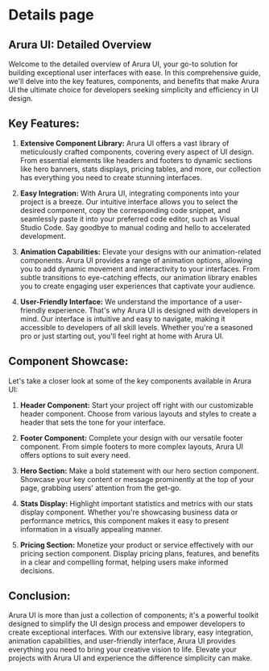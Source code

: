 # Details page

## **Arura UI: Detailed Overview**

Welcome to the detailed overview of Arura UI, your go-to solution for building exceptional user interfaces with ease. In this comprehensive guide, we'll delve into the key features, components, and benefits that make Arura UI the ultimate choice for developers seeking simplicity and efficiency in UI design.

## **Key Features:**

1. **Extensive Component Library:** Arura UI offers a vast library of meticulously crafted components, covering every aspect of UI design. From essential elements like headers and footers to dynamic sections like hero banners, stats displays, pricing tables, and more, our collection has everything you need to create stunning interfaces.

2. **Easy Integration:** With Arura UI, integrating components into your project is a breeze. Our intuitive interface allows you to select the desired component, copy the corresponding code snippet, and seamlessly paste it into your preferred code editor, such as Visual Studio Code. Say goodbye to manual coding and hello to accelerated development.

3. **Animation Capabilities:** Elevate your designs with our animation-related components. Arura UI provides a range of animation options, allowing you to add dynamic movement and interactivity to your interfaces. From subtle transitions to eye-catching effects, our animation library enables you to create engaging user experiences that captivate your audience.

4. **User-Friendly Interface:** We understand the importance of a user-friendly experience. That's why Arura UI is designed with developers in mind. Our interface is intuitive and easy to navigate, making it accessible to developers of all skill levels. Whether you're a seasoned pro or just starting out, you'll feel right at home with Arura UI.

## **Component Showcase:**

Let's take a closer look at some of the key components available in Arura UI:

1. **Header Component:** Start your project off right with our customizable header component. Choose from various layouts and styles to create a header that sets the tone for your interface.

2. **Footer Component:** Complete your design with our versatile footer component. From simple footers to more complex layouts, Arura UI offers options to suit every need.

3. **Hero Section:** Make a bold statement with our hero section component. Showcase your key content or message prominently at the top of your page, grabbing users' attention from the get-go.

4. **Stats Display:** Highlight important statistics and metrics with our stats display component. Whether you're showcasing business data or performance metrics, this component makes it easy to present information in a visually appealing manner.

5. **Pricing Section:** Monetize your product or service effectively with our pricing section component. Display pricing plans, features, and benefits in a clear and compelling format, helping users make informed decisions.

 ## **Conclusion:**

Arura UI is more than just a collection of components; it's a powerful toolkit designed to simplify the UI design process and empower developers to create exceptional interfaces. With our extensive library, easy integration, animation capabilities, and user-friendly interface, Arura UI provides everything you need to bring your creative vision to life. Elevate your projects with Arura UI and experience the difference simplicity can make.